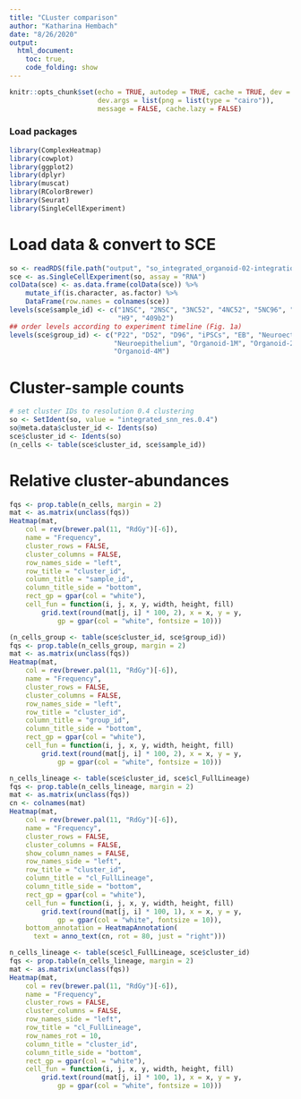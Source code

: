 ```yaml
---
title: "CLuster comparison"
author: "Katharina Hembach"
date: "8/26/2020"
output: 
  html_document:
    toc: true,
    code_folding: show
---
```


```r
knitr::opts_chunk$set(echo = TRUE, autodep = TRUE, cache = TRUE, dev = "png",
                      dev.args = list(png = list(type = "cairo")), 
                      message = FALSE, cache.lazy = FALSE)
```

### Load packages

```r
library(ComplexHeatmap)
library(cowplot)
library(ggplot2)
library(dplyr)
library(muscat)
library(RColorBrewer)
library(Seurat)
library(SingleCellExperiment)
```

# Load data & convert to SCE

```r
so <- readRDS(file.path("output", "so_integrated_organoid-02-integration.rds"))
sce <- as.SingleCellExperiment(so, assay = "RNA")
colData(sce) <- as.data.frame(colData(sce)) %>% 
    mutate_if(is.character, as.factor) %>% 
    DataFrame(row.names = colnames(sce))
levels(sce$sample_id) <- c("1NSC", "2NSC", "3NC52", "4NC52", "5NC96", "6NC96", 
                           "H9", "409b2") 
## order levels according to experiment timeline (Fig. 1a)
levels(sce$group_id) <- c("P22", "D52", "D96", "iPSCs", "EB", "Neuroectoderm",
                          "Neuroepithelium", "Organoid-1M", "Organoid-2M", 
                          "Organoid-4M")
```

# Cluster-sample counts

```r
# set cluster IDs to resolution 0.4 clustering
so <- SetIdent(so, value = "integrated_snn_res.0.4")
so@meta.data$cluster_id <- Idents(so)
sce$cluster_id <- Idents(so)
(n_cells <- table(sce$cluster_id, sce$sample_id))
```

# Relative cluster-abundances

```r
fqs <- prop.table(n_cells, margin = 2)
mat <- as.matrix(unclass(fqs))
Heatmap(mat,
    col = rev(brewer.pal(11, "RdGy")[-6]),
    name = "Frequency",
    cluster_rows = FALSE,
    cluster_columns = FALSE,
    row_names_side = "left",
    row_title = "cluster_id",
    column_title = "sample_id",
    column_title_side = "bottom",
    rect_gp = gpar(col = "white"),
    cell_fun = function(i, j, x, y, width, height, fill)
        grid.text(round(mat[j, i] * 100, 2), x = x, y = y, 
            gp = gpar(col = "white", fontsize = 10)))
```

```r
(n_cells_group <- table(sce$cluster_id, sce$group_id))
fqs <- prop.table(n_cells_group, margin = 2)
mat <- as.matrix(unclass(fqs))
Heatmap(mat,
    col = rev(brewer.pal(11, "RdGy")[-6]),
    name = "Frequency",
    cluster_rows = FALSE,
    cluster_columns = FALSE,
    row_names_side = "left",
    row_title = "cluster_id",
    column_title = "group_id",
    column_title_side = "bottom",
    rect_gp = gpar(col = "white"),
    cell_fun = function(i, j, x, y, width, height, fill)
        grid.text(round(mat[j, i] * 100, 2), x = x, y = y, 
            gp = gpar(col = "white", fontsize = 10)))
```

```r
n_cells_lineage <- table(sce$cluster_id, sce$cl_FullLineage)
fqs <- prop.table(n_cells_lineage, margin = 2)
mat <- as.matrix(unclass(fqs))
cn <- colnames(mat)
Heatmap(mat,
    col = rev(brewer.pal(11, "RdGy")[-6]),
    name = "Frequency",
    cluster_rows = FALSE,
    cluster_columns = FALSE,
    show_column_names = FALSE, 
    row_names_side = "left",
    row_title = "cluster_id",
    column_title = "cl_FullLineage",
    column_title_side = "bottom",
    rect_gp = gpar(col = "white"),
    cell_fun = function(i, j, x, y, width, height, fill)
        grid.text(round(mat[j, i] * 100, 1), x = x, y = y, 
            gp = gpar(col = "white", fontsize = 10)),
    bottom_annotation = HeatmapAnnotation(
      text = anno_text(cn, rot = 80, just = "right")))

n_cells_lineage <- table(sce$cl_FullLineage, sce$cluster_id)
fqs <- prop.table(n_cells_lineage, margin = 2)
mat <- as.matrix(unclass(fqs))
Heatmap(mat,
    col = rev(brewer.pal(11, "RdGy")[-6]),
    name = "Frequency",
    cluster_rows = FALSE,
    cluster_columns = FALSE,
    row_names_side = "left",
    row_title = "cl_FullLineage",
    row_names_rot = 10,
    column_title = "cluster_id",
    column_title_side = "bottom",
    rect_gp = gpar(col = "white"),
    cell_fun = function(i, j, x, y, width, height, fill)
        grid.text(round(mat[j, i] * 100, 1), x = x, y = y, 
            gp = gpar(col = "white", fontsize = 10)))
```

